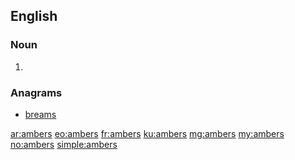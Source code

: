 ==English==

===Noun===
{{head|en}}

# {{plural of|amber}}

===Anagrams===
* [[breams#English|breams]]

[[ar:ambers]]
[[eo:ambers]]
[[fr:ambers]]
[[ku:ambers]]
[[mg:ambers]]
[[my:ambers]]
[[no:ambers]]
[[simple:ambers]]